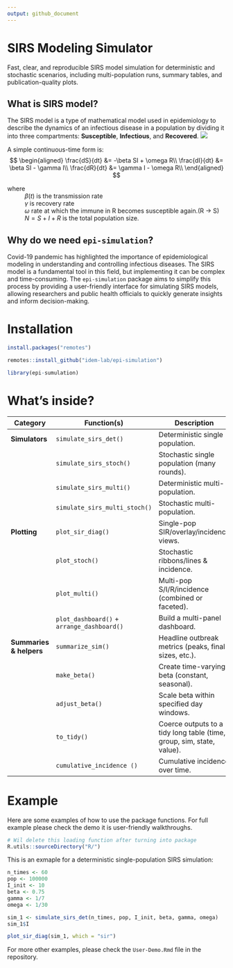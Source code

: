 ```yaml
---
output: github_document
---
```


# SIRS Modeling Simulator

Fast, clear, and reproducible SIRS model simulation for deterministic and stochastic scenarios, including multi-population runs, summary tables, and publication-quality plots.

## What is SIRS model?

The SIRS model is a type of mathematical model used in epidemiology to describe the dynamics of an infectious disease in a population by dividing it into three compartments: **Susceptible**, **Infectious**, and **Recovered**.
![](Presentation/images/SIRS.png)

A simple continuous-time form is: 
$$
\begin{aligned}
\frac{dS}{dt} &= -\beta SI + \omega R\\
\frac{dI}{dt} &=  \beta SI - \gamma I\\
\frac{dR}{dt} &=  \gamma I - \omega R\\
\end{aligned}
$$

where
: $\beta(t)$ is the transmission rate
: $\gamma$ is recovery rate
: $\omega$ rate at which the immune in R becomes susceptible again.(R → S)
: $N = S + I + R$ is the total population size.


## Why do we need `epi-simulation`?
Covid-19 pandemic has highlighted the importance of epidemiological modeling in understanding and controlling infectious diseases. The SIRS model is a fundamental tool in this field, but implementing it can be complex and time-consuming. The `epi-simulation` package aims to simplify this process by providing a user-friendly interface for simulating SIRS models, allowing researchers and public health officials to quickly generate insights and inform decision-making.

# Installation

```r

install.packages("remotes")

remotes::install_github("idem-lab/epi-simulation")

library(epi-sumulation)

```

# What's inside?

| Category | Function(s) | Description |
|----------------|----------------------|-----------------------------------|
| **Simulators** | `simulate_sirs_det()` | Deterministic single population. |
|  | `simulate_sirs_stoch()` | Stochastic single population (many rounds). |
|  | `simulate_sirs_multi()` | Deterministic multi-population. |
|  | `simulate_sirs_multi_stoch()` | Stochastic multi-population. |
| **Plotting** | `plot_sir_diag()` | Single-pop SIR/overlay/incidence views. |
|  | `plot_stoch()` | Stochastic ribbons/lines & incidence. |
|  | `plot_multi()` | Multi-pop S/I/R/incidence (combined or faceted). |
|  | `plot_dashboard()` + `arrange_dashboard()` | Build a multi-panel dashboard. |
| **Summaries & helpers** | `summarize_sim()` | Headline outbreak metrics (peaks, final sizes, etc.). |
|  | `make_beta()` | Create time-varying beta (constant, seasonal). |
|  | `adjust_beta()` | Scale beta within specified day windows. |
|  | `to_tidy()` | Coerce outputs to a tidy long table (time, group, sim, state, value). |
|  | `cumulative_incidence ()` | Cumulative incidence over time. |

# Example

Here are some examples of how to use the package functions. For full example please check the demo it is user-friendly walkthroughs.

```r
# Wil delete this loading function after turning into package
R.utils::sourceDirectory("R/")
```

This is an exmaple for a deterministic single-population SIRS simulation:
```r
n_times <- 60
pop <- 100000
I_init <- 10
beta <- 0.75
gamma <- 1/7
omega <- 1/30

sim_1 <- simulate_sirs_det(n_times, pop, I_init, beta, gamma, omega)
sim_1$I
```

```r
plot_sir_diag(sim_1, which = "sir")
```

For more other examples, please check the `User-Demo.Rmd` file in the repository.
